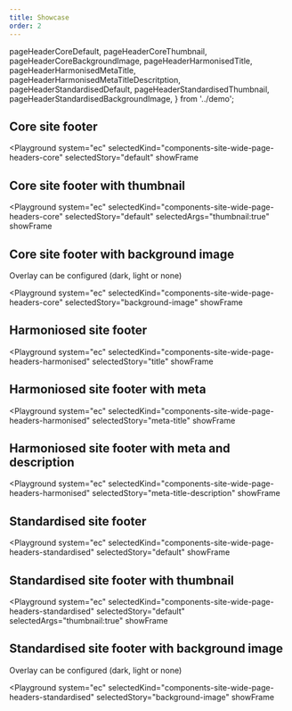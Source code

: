 ```yaml
---
title: Showcase
order: 2
---
```



  pageHeaderCoreDefault,
  pageHeaderCoreThumbnail,
  pageHeaderCoreBackgroundImage,
  pageHeaderHarmonisedTitle,
  pageHeaderHarmonisedMetaTitle,
  pageHeaderHarmonisedMetaTitleDescritption,
  pageHeaderStandardisedDefault,
  pageHeaderStandardisedThumbnail,
  pageHeaderStandardisedBackgroundImage,
} from '../demo';

## Core site footer

<Playground
  system="ec"
  selectedKind="components-site-wide-page-headers-core"
  selectedStory="default"
  showFrame
>
  <Html markup={pageHeaderCoreDefault} />
</Playground>

## Core site footer with thumbnail

<Playground
  system="ec"
  selectedKind="components-site-wide-page-headers-core"
  selectedStory="default"
  selectedArgs="thumbnail:true"
  showFrame
>
  <Html markup={pageHeaderCoreThumbnail} />
</Playground>

## Core site footer with background image

Overlay can be configured (dark, light or none)

<Playground
  system="ec"
  selectedKind="components-site-wide-page-headers-core"
  selectedStory="background-image"
  showFrame
>
  <Html markup={pageHeaderCoreBackgroundImage} />
</Playground>

## Harmoniosed site footer

<Playground
  system="ec"
  selectedKind="components-site-wide-page-headers-harmonised"
  selectedStory="title"
  showFrame
>
  <Html markup={pageHeaderHarmonisedTitle} />
</Playground>

## Harmoniosed site footer with meta

<Playground
  system="ec"
  selectedKind="components-site-wide-page-headers-harmonised"
  selectedStory="meta-title"
  showFrame
>
  <Html markup={pageHeaderHarmonisedMetaTitle} />
</Playground>

## Harmoniosed site footer with meta and description

<Playground
  system="ec"
  selectedKind="components-site-wide-page-headers-harmonised"
  selectedStory="meta-title-description"
  showFrame
>
  <Html markup={pageHeaderHarmonisedMetaTitleDescription} />
</Playground>

## Standardised site footer

<Playground
  system="ec"
  selectedKind="components-site-wide-page-headers-standardised"
  selectedStory="default"
  showFrame
>
  <Html markup={pageHeaderStandardisedDefault} />
</Playground>

## Standardised site footer with thumbnail

<Playground
  system="ec"
  selectedKind="components-site-wide-page-headers-standardised"
  selectedStory="default"
  selectedArgs="thumbnail:true"
  showFrame
>
  <Html markup={pageHeaderStandardisedThumbnail} />
</Playground>

## Standardised site footer with background image

Overlay can be configured (dark, light or none)

<Playground
  system="ec"
  selectedKind="components-site-wide-page-headers-standardised"
  selectedStory="background-image"
  showFrame
>
  <Html markup={pageHeaderStandardisedBackgroundImage} />
</Playground>
